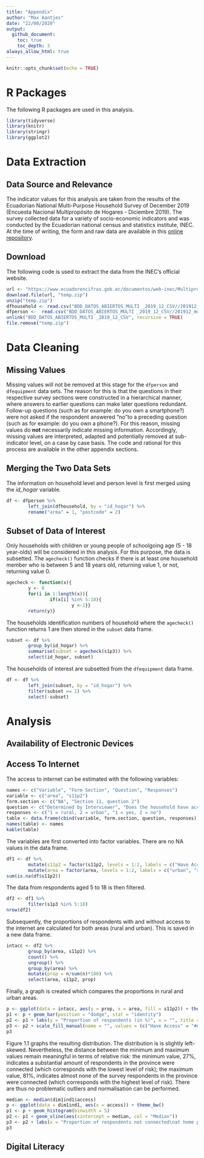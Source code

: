 ```yaml
---
title: "Appendix"
author: "Max Aantjes"
date: "22/08/2020"
output:
  github_document:
    toc: true
    toc_depth: 3
always_allow_html: true
---
```


```r
knitr::opts_chunk$set(echo = TRUE)
```

# R Packages
The following R packages are used in this analysis.

```r
library(tidyverse)
library(knitr)
library(stringr)
library(ggplot2)
```
# Data Extraction
## Data Source and Relevance
The indicator values for this analysis are taken from the results of the  Ecuadorian National Multi-Purpose Household Survey of December 2019 (Encuesta Nacional Multipropósito de Hogares - Diciembre 2019). The survey collected data for a variety of socio-economic indicators and was conducted by the Ecuadorian national census and statistics institute, INEC. At the time of writing, the form and raw data are available in this [online repository](https://www.ecuadorencifras.gob.ec/encuesta-nacional-multiproposito-de-hogares/). 

## Download
The following code is used to extract the data from the INEC's official website. 

```r
url <- "https://www.ecuadorencifras.gob.ec/documentos/web-inec/Multiproposito/2019/BDD_DATOS_ABIERTOS_MULTI%20_2019_12_CSV.zip"
download.file(url, "temp.zip")
unzip("temp.zip")
dfhousehold <- read.csv("BDD_DATOS_ABIERTOS_MULTI _2019_12_CSV//201912_multibdd_equipamiento.sav.csv", sep = ";")
dfperson <-  read.csv("BDD_DATOS_ABIERTOS_MULTI _2019_12_CSV//201912_multibdd_personas.sav.csv", sep = ";")
unlink("BDD_DATOS_ABIERTOS_MULTI _2019_12_CSV", recursive = TRUE)
file.remove("temp.zip")
```

# Data Cleaning
## Missing Values
Missing values will not be removed at this stage for the ```dfperson``` and ```dfequipment``` data sets. The reason for this is that the questions in their respective survey sections were constructed in a hierarchical manner, where answers to earlier questions can make later questions redundant. Follow-up questions (such as for example: do you own a smartphone?) were not asked if the respondent answered "no"to a preceding question (such as for example: do you own a phone?). For this reason, missing values do **not** necessarily indicate missing information. Accordingly, missing values are interpreted, adapted and potentially removed at sub-indicator level, on a case by case basis. The code and rational for this process are available in the other appendix sections.  

## Merging the Two Data Sets
The information on household level and person level is first merged using the *id_hogar* variable. 

```r
df <- dfperson %>%
        left_join(dfhousehold, by = "id_hogar") %>%
        rename("area" = 1, "postcode" = 2)
```

## Subset of Data of Interest
Only households with children or young people of schoolgoing age (5 - 18 year-olds) will be considered in this analysis. For this purpose, the data is subsetted. The ```agecheck()``` function checks if there is at least one household member who is between 5 and 18 years old, returning value 1, or not, returning value 0. 

```r
agecheck <- function(x){
        y <- 0
        for(i in 1:length(x)){
                if(x[i] %in% 5:18){
                        y <-1}}
        return(y)}
```

The households identification numbers of household where the ```agecheck()``` function returns 1 are then stored in the ```subset``` data frame.  
```r
subset <- df %>%
        group_by(id_hogar) %>%
        summarise(subset = agecheck(s1p3)) %>%
        select(id_hogar, subset)
```

The households of interest are subsetted from the ```dfequipment``` data frame. 

```r
df <- df %>%
        left_join(subset, by = "id_hogar") %>%
        filter(subset == 1) %>%
        select(-subset)
```


# Analysis
## Availability of Electronic Devices


## Access To Internet

The access to internet can be estimated with the following variables:

```r
names <- c("Variable", "Form Section", "Question", "Responses")
variable <- c("area", "s11p2")
form.section <- c("NA", "Section 11, question 2")
question <- c("Determined by Interviewer", "Does the household have access to internet? (Tiene este hogar acceso a internet?)")
responses <- c("1 = rural, 2 = urban", "1 = yes, 2 = no")
table <- data.frame(cbind(variable, form.section, question, responses))
names(table) <- names
kable(table)
```

The variables are first converted into factor variables. There are no NA values in the data frame.

```r
df1 <- df %>%
        mutate(s11p2 = factor(s11p2, levels = 1:2, labels = c("Have Access", "Have No Access"))) %>%
        mutate(area = factor(area, levels = 1:2, labels = c("urban", "rural")))
sum(is.na(df$s11p2))
```

The data from respondents aged 5 to 18 is then filtered.

```r
df2 <- df1 %>%
        filter(s1p3 %in% 5:18)
nrow(df2)
```

Subsequently, the proportions of respondents with and without access to the internet are calculated for both areas (rural and urban). This is saved in a new data frame.

```r
intacc <- df2 %>%
        group_by(area, s11p2) %>%
        count() %>%
        ungroup() %>%
        group_by(area) %>%
        mutate(prop = n/sum(n)*100) %>%
        select(area, s11p2, prop)
```

Finally, a graph is created which compares the proportions in rural and urban areas. 

```r
p <- ggplot(data = intacc, aes(y = prop, x = area, fill = s11p2)) + theme_bw()
p1 <- p + geom_bar(position = "dodge", stat = "identity") 
p2 <- p1 + labs(y = "Proportion of respondents (in %)", x = "", title = "Figure 2: Lack of Home Internet Connection of School-Age Population", subtitle = "Based on data from 10,543 respondents between 5 and 18 years old. Data collected\nthrough randomised cluster sampling at national level, where clusters\nwere constituted of households belonging to certain socio-economic strata.", caption = "Source: INEC Multi-Purpose Household Survey 2019", fill = "")
p3 <- p2 + scale_fill_manual(name = "", values = (c("Have Access" = "#A3BFA5", "Have No Access" = "#A26E6E")))
p3
```

Figure 1.1 graphs the resulting distribution. The distribution is is slightly left-skewed. Nevertheless, the distance between the minimum and maximum values remain meaningful in terms of relative risk: the minimum value, 27%, indicates a substantial amount of respondents in the province were connected (which corresponds with the lowest level of risk); the maximum value, 81%, indicates almost none of the survey respondents in the province were connected (which corresponds with the highest level of risk). There are thus no problematic outliers and normalisation can be performed.  

```r
median <- median(dim1ind1$access)
p <- ggplot(data = dim1ind1, aes(x = access)) + theme_bw()
p1 <- p + geom_histogram(binwidth = 5)
p2 <- p1 + geom_vline(aes(xintercept = median, col = "Median"))
p3 <- p2 + labs(x = "Proportion of respondents not connected\nat home per Province (in %)", y = "Frequency", title = "Figure 1.1: Lack of Home Internet Connection per Province", color = "")
p3
```

## Digital Literacy


